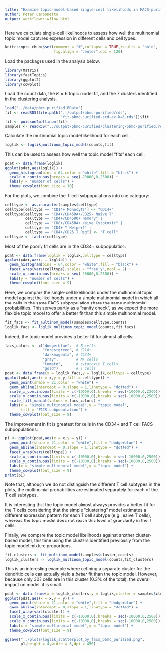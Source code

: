 ```yaml
---
title: "Examine topic-model-based single-cell likelihoods in FACS-purified PBMC data"
author: Peter Carbonetto
output: workflowr::wflow_html
---
```


Here we calculate single-cell likelihoods to assess how well the
multinomial topic model captures expression in different cells and
cell types.

```r
knitr::opts_chunk$set(comment = "#",collapse = TRUE,results = "hold",
                      fig.align = "center",dpi = 120)
```

Load the packages used in the analysis below.

```r
library(Matrix)
library(fastTopics)
library(ggplot2)
library(cowplot)
```

Load the count data, the $K = 6$ topic model fit, and the 7 clusters
identified in the [clustering analysis](clusters_purified_pbmc.html).

```r
load("../data/pbmc_purified.RData")
fit <- readRDS(file.path("../output/pbmc-purified/rds",
                         "fit-pbmc-purified-scd-ex-k=6.rds"))$fit
fit <- poisson2multinom(fit)
samples <- readRDS("../output/pbmc-purified/clustering-pbmc-purified.rds")
```

Calculate the multinomial topic model likelihood for each cell.

```r
loglik <- loglik_multinom_topic_model(counts,fit)
```

This can be used to assess how well the topic model "fits" each cell.

```r
pdat <- data.frame(loglik)
ggplot(pdat,aes(loglik)) +
  geom_histogram(bins = 64,color = "white",fill = "black") +
  scale_x_continuous(breaks = seq(-20000,0,2500)) +
  labs(y = "number of cells") +
  theme_cowplot(font_size = 10)
```

For the plots, we combine the T-cell subpopulations into one category:

```r
celltype <- as.character(samples$celltype)
celltype[celltype == "CD14+ Monocyte"] <- "CD14+"
celltype[celltype == "CD4+/CD45RA+/CD25- Naive T" |
         celltype == "CD4+/CD45RO+ Memory" |
         celltype == "CD8+/CD45RA+ Naive Cytotoxic" |
         celltype == "CD4+ T Helper2" |
         celltype == "CD4+/CD25 T Reg"] <- "T cell"
celltype <- factor(celltype)
```

Most of the poorly fit cells are in the CD34+ subpopulation:

```r
pdat <- data.frame(loglik = loglik,celltype = celltype)
ggplot(pdat,aes(x = loglik)) +
  geom_histogram(bins = 64,color = "white",fill = "black") +
  facet_wrap(vars(celltype),scales = "free_y",ncol = 2) +
  scale_x_continuous(breaks = seq(-20000,0,2500)) +
  labs(y = "number of cells") +
  theme_cowplot(font_size = 9)
```

Here, we compare the single-cell likelihoods under the multinomial
topic model against the likelihoods under a simple multinomial model
in which all the cells in the same FACS subpopulation share the same
multinomial probabilities. This serves partly as a "sanity check", as
we expect the more flexible topic model to offer a better fit than
this simple multinomial model.

```r
fit_facs <- fit_multinom_model(samples$celltype,counts)
loglik_facs <- loglik_multinom_topic_model(counts,fit_facs)
```

Indeed, the topic model provides a better fit for almost all cells:

```r
facs_colors <- c("dodgerblue",  # B cells
                 "forestgreen", # CD14+
                 "darkmagenta", # CD34+
                 "gray",        # NK cells
                 "tomato",      # cytotoxic T cells
                 "gold")        # T cells
pdat <- data.frame(x = loglik_facs,y = loglik,celltype = celltype)
ggplot(pdat,aes(x = x,y = y,fill = celltype)) +
  geom_point(shape = 21,color = "white") +
  geom_abline(intercept = 0,slope = 1,linetype = "dotted") +
  scale_x_continuous(limits = c(-10000,0),breaks = seq(-10000,0,2500)) +
  scale_y_continuous(limits = c(-10000,0),breaks = seq(-10000,0,2500)) +
  scale_fill_manual(values = facs_colors) +
  labs(x = "simple multinomial model",y = "topic model",
       fill = "FACS subpopulation") +
  theme_cowplot(font_size = 9)
```

The improvement in fit is greatest for cells in the CD34+ and T cell
FACS subpopulations:

```r
p1 <- ggplot(pdat,aes(x = x,y = y)) +
  geom_point(shape = 21,color = "white",fill = "dodgerblue") +
  geom_abline(intercept = 0,slope = 1,linetype = "dotted") +
  facet_wrap(vars(celltype)) +
  scale_x_continuous(limits = c(-10000,0),breaks = seq(-10000,0,2500)) +
  scale_y_continuous(limits = c(-10000,0),breaks = seq(-10000,0,2500)) +
  labs(x = "simple multinomial model",y = "topic model") +
  theme_cowplot(font_size = 9)
print(p1)
```

Note that, although we do not distinguish the different T cell
subtypes in the plots, the multinomial probabilities are estimated
separately for each of the T cell subtypes.

It is interesting that the topic model almost always provides a better
fit for the T cells considering that the simple "clustering" model
estimates a different expression pattern for each T cell subtype
(e.g., naive T cells), whereas the topic model does not reach this
level of granularity in the T cells.

Finally, we compare the topic model likelihoods against another
cluster-based model, this time using the clusters identified
previously from the topic model mixture proportions.

```r
fit_clusters <- fit_multinom_model(samples$cluster,counts)
loglik_clusters <- loglik_multinom_topic_model(counts,fit_clusters)
```

This is an interesting example where defining a separate cluster for
the dendritic cells can actually yield a *better* fit than the topic
model. However, because only 308 cells are in this cluster (0.3% of
the total), the overall impact on model fit is small.

```r
pdat <- data.frame(x = loglik_clusters,y = loglik,cluster = samples$cluster)
ggplot(pdat,aes(x = x,y = y)) +
  geom_point(shape = 21,color = "white",fill = "dodgerblue") +
  geom_abline(intercept = 0,slope = 1,linetype = "dotted") +
  facet_wrap(vars(cluster)) +
  scale_x_continuous(limits = c(-10000,0),breaks = seq(-10000,0,2500)) +
  scale_y_continuous(limits = c(-10000,0),breaks = seq(-10000,0,2500)) +
  labs(x = "simple multinomial model",y = "topic model") +
  theme_cowplot(font_size = 9)
```

```r
ggsave("../plots/loglik_scatterplot_by_facs_pbmc_purified.png",
       p1,height = 4,width = 6,dpi = 450)
```

